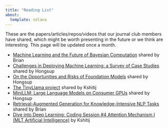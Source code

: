 ```yaml
---
title: "Reading List"
about:
  template: solana
---
```


These are the papers/articles/repos/videos that our journal club members have shared, which might be worth presenting in the future or we think are interesting. This page will be updated once a month.

- [Machine Learning and the Future of Bayesian Computation](https://arxiv.org/abs/2304.11251) shared by Brian
- [Challenges in Deploying Machine Learning: a Survey of Case Studies](https://arxiv.org/abs/2011.09926) shared by Hongsup
- [On the Opportunities and Risks of Foundation Models](https://arxiv.org/abs/2108.07258) shared by Hongsup
- [The TinyLlama project](https://github.com/jzhang38/TinyLlama) shared by Kshitij
- [MiniLLM: Large Language Models on Consumer GPUs](https://github.com/kuleshov/minillm) shared by Hongsup
- [Retrieval-Augmented Generation for Knowledge-Intensive NLP Tasks](https://arxiv.org/abs/2005.11401) shared by Brian
- [Dive into Deep Learning: Coding Session #4 Attention Mechanism I (MLT Artificial Intelligence)](https://www.youtube.com/watch?v=baEQGk-CTwk&ab_channel=MLTArtificialIntelligence) by Kshitij